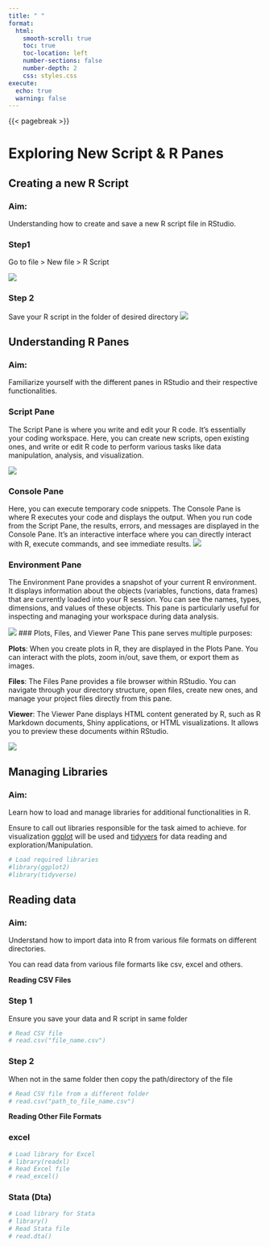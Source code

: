 ---
title: " "
format:
  html:
    smooth-scroll: true
    toc: true
    toc-location: left
    number-sections: false
    number-depth: 2
    css: styles.css
execute:
  echo: true
  warning: false
---


{{< pagebreak >}}

# Exploring New Script & R Panes

## Creating a new R Script

::: callout-tip

### Aim: 
Understanding how to create and save a new R script file in RStudio.

:::

::: panel-tabset

### Step1 


Go to file > New file > R Script


![](images/pic41.jpg)


### Step 2

Save your R script in the folder of desired directory
![](images/pic42.jpg)
:::

## Understanding R Panes


::: callout-tip

### Aim: 
Familiarize yourself with the different panes in RStudio and their respective functionalities.

:::

::: panel-tabset


### Script Pane
The Script Pane is where you write and edit your R code. It's essentially your coding workspace. Here, you can create new scripts, open existing ones, and write or edit R code to perform various tasks like data manipulation, analysis, and visualization. 

![](images/pan1.png)

### Console Pane

Here, you can execute temporary code snippets. The Console Pane is where R executes your code and displays the output. When you run code from the Script Pane, the results, errors, and messages are displayed in the Console Pane. It's an interactive interface where you can directly interact with R, execute commands, and see immediate results.
![](images/pan2.png)

### Environment Pane
The Environment Pane provides a snapshot of your current R environment. It displays information about the objects (variables, functions, data frames) that are currently loaded into your R session. You can see the names, types, dimensions, and values of these objects. This pane is particularly useful for inspecting and managing your workspace during data analysis.
 
 ![](images/pan3.png)
### Plots, Files, and Viewer Pane
This pane serves multiple purposes:


**Plots**: When you create plots in R, they are displayed in the Plots Pane. You can interact with the plots, zoom in/out, save them, or export them as images.

**Files**: The Files Pane provides a file browser within RStudio. You can navigate through your directory structure, open files, create new ones, and manage your project files directly from this pane.

**Viewer**: The Viewer Pane displays HTML content generated by R, such as R Markdown documents, Shiny applications, or HTML visualizations. It allows you to preview these documents within RStudio.

![](images/pan4.png)
:::

## Managing Libraries

::: callout-tip

### Aim: 
Learn how to load and manage libraries for additional functionalities in R.

:::

Ensure to call out libraries responsible for the task aimed to achieve. for visualization [ggplot]() will be used and [tidyvers]() for data reading and exploration/Manipulation.

```{r}
# Load required libraries
#library(ggplot2)
#library(tidyverse)
```

## Reading data 

::: callout-tip

### Aim: 
Understand how to import data into R from various file formats on different directories.

:::

You can read data from various file formarts like csv, excel and others.

**Reading CSV Files**
 
::: panel-tabset

### Step 1



Ensure you save your data and R script in same folder
 
```{r}
# Read CSV file
# read.csv("file_name.csv")
```

### Step 2

When not in the same folder then copy the path/directory of the file
```{r}
# Read CSV file from a different folder
# read.csv("path_to_file_name.csv")
```
:::

**Reading Other File Formats**

::: panel-tabset



### excel
```{r}
# Load library for Excel
# library(readxl)
# Read Excel file
# read_excel()
```

### Stata (Dta)
```{r}
# Load library for Stata
# library()
# Read Stata file
# read.dta()
```
:::
